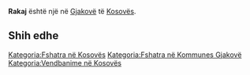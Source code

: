 {{Fshat në 
 | Emri                = Rakaj
 | EmriAlt                = 
 | NAME_SHORT_FORM=      
 | NAME_GENERIC=      
 | NAME_SORT_NAME_RO=      RAKAJ
 | FULL_NAME_RO = Rakaj
 | FULL_NAME_ND_RO=Rakaj
 | SORT_NAME_RG=RAKAJ
 | FULL_NAME_RG=Rakaj
 | FULL_NAME_ND_RG=Rakaj
 | SRP_NAME_SHORT_FORM=      
 | SRP_NAME_GENERIC=      
 | SRP_NAME_SORT_NAME_RO=      
 | SRP_FULL_NAME_RO = 
 | SRP_FULL_NAME_ND_RO=
 | SRP_SORT_NAME_RG=
 | SRP_FULL_NAME_RG=
 | SRP_FULL_NAME_ND_RG=
 | Emri (Rasa dhanore) = 
 | Figura              = 
 | Shteti              = Kosovo
 | Komuna              = Gjakovë
 | Kodi postar         = 
 | Sipërfaqja          = 

 | Popullsia           = 

 | Regj. i popullsisë  = 
 | Dend. e popullsisë  = 
 | Faqja zyrtare       = 
 <!--- Koordinatat ----> 
 | Gjerësia            = 42.300833
 | Gjatësia            = 21.19
 | Lartësia            = 
}}
'''Rakaj''' është një [[]] në [[Gjakovë]] të [[Kosovës]].

<!-- == Gjeografia == -->
<!-- == Historia == -->
<!-- == Demografia == -->
== Shih edhe ==
{{Komuna Gjakovë}}
{{Kosovo-Administrata-Cung}}

[[Kategoria:Fshatra në Kosovës]]
[[Kategoria:Fshatra në Kommunes Gjakovë]]
[[Kategoria:Vendbanime në Kosovës]]